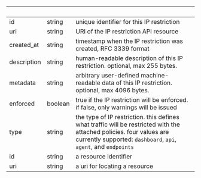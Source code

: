 
| &nbsp;      | &nbsp;  | &nbsp;                                                                                                                                                                                 |
| ----------- | ------- | -------------------------------------------------------------------------------------------------------------------------------------------------------------------------------------- |
| id          | string  | unique identifier for this IP restriction                                                                                                                                              |
| uri         | string  | URI of the IP restriction API resource                                                                                                                                                 |
| created_at  | string  | timestamp when the IP restriction was created, RFC 3339 format                                                                                                                         |
| description | string  | human-readable description of this IP restriction. optional, max 255 bytes.                                                                                                            |
| metadata    | string  | arbitrary user-defined machine-readable data of this IP restriction. optional, max 4096 bytes.                                                                                         |
| enforced    | boolean | true if the IP restriction will be enforced. if false, only warnings will be issued                                                                                                    |
| type        | string  | the type of IP restriction. this defines what traffic will be restricted with the attached policies. four values are currently supported: `dashboard`, `api`, `agent`, and `endpoints` |
| id          | string  | a resource identifier                                                                                                                                                                  |
| uri         | string  | a uri for locating a resource                                                                                                                                                          |
